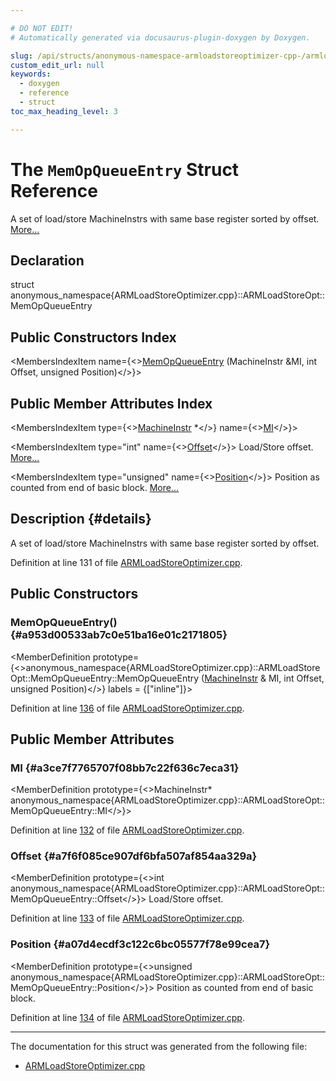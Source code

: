 ```yaml
---

# DO NOT EDIT!
# Automatically generated via docusaurus-plugin-doxygen by Doxygen.

slug: /api/structs/anonymous-namespace-armloadstoreoptimizer-cpp-/armloadstoreopt/memopqueueentry
custom_edit_url: null
keywords:
  - doxygen
  - reference
  - struct
toc_max_heading_level: 3

---
```





# The `MemOpQueueEntry` Struct Reference

<DoxygenPage pluginConfig={pluginConfig}>

A set of load/store MachineInstrs with same base register sorted by offset. <a href="#details">More...</a>

## Declaration

<CodeBlock>struct anonymous_namespace{ARMLoadStoreOptimizer.cpp}::ARMLoadStoreOpt::MemOpQueueEntry</CodeBlock>

## Public Constructors Index

<MembersIndex>

<MembersIndexItem
  name={<><a href="#a953d00533ab7c0e51ba16e01c2171805">MemOpQueueEntry</a> (MachineInstr &amp;MI, int Offset, unsigned Position)</>}>
</MembersIndexItem>

</MembersIndex>

## Public Member Attributes Index

<MembersIndex>

<MembersIndexItem
  type={<><a href="/docs/api/classes/llvm/machineinstr">MachineInstr</a> &#42;</>}
  name={<><a href="#a3ce7f7765707f08bb7c22f636c7eca31">MI</a></>}>
</MembersIndexItem>

<MembersIndexItem
  type="int"
  name={<><a href="#a7f6f085ce907df6bfa507af854aa329a">Offset</a></>}>
Load/Store offset. <a href="#a7f6f085ce907df6bfa507af854aa329a">More...</a>
</MembersIndexItem>

<MembersIndexItem
  type="unsigned"
  name={<><a href="#a07d4ecdf3c122c6bc05577f78e99cea7">Position</a></>}>
Position as counted from end of basic block. <a href="#a07d4ecdf3c122c6bc05577f78e99cea7">More...</a>
</MembersIndexItem>

</MembersIndex>

## Description {#details}

A set of load/store MachineInstrs with same base register sorted by offset.

Definition at line 131 of file <a href="/docs/api/files/lib/lib/target/lib/target/arm/armloadstoreoptimizer-cpp">ARMLoadStoreOptimizer.cpp</a>.

<SectionDefinition>

## Public Constructors

### MemOpQueueEntry() {#a953d00533ab7c0e51ba16e01c2171805}

<MemberDefinition
  prototype={<>anonymous&#95;namespace&#123;ARMLoadStoreOptimizer.cpp&#125;::ARMLoadStoreOpt::MemOpQueueEntry::MemOpQueueEntry (<a href="/docs/api/classes/llvm/machineinstr">MachineInstr</a> &amp; MI, int Offset, unsigned Position)</>}
  labels = {["inline"]}>

Definition at line <a href="/docs/api/files/lib/lib/target/lib/target/arm/armloadstoreoptimizer-cpp/#l00136">136</a> of file <a href="/docs/api/files/lib/lib/target/lib/target/arm/armloadstoreoptimizer-cpp">ARMLoadStoreOptimizer.cpp</a>.
</MemberDefinition>

</SectionDefinition>

<SectionDefinition>

## Public Member Attributes

### MI {#a3ce7f7765707f08bb7c22f636c7eca31}

<MemberDefinition
  prototype={<>MachineInstr&#42; anonymous&#95;namespace&#123;ARMLoadStoreOptimizer.cpp&#125;::ARMLoadStoreOpt::MemOpQueueEntry::MI</>}>

Definition at line <a href="/docs/api/files/lib/lib/target/lib/target/arm/armloadstoreoptimizer-cpp/#l00132">132</a> of file <a href="/docs/api/files/lib/lib/target/lib/target/arm/armloadstoreoptimizer-cpp">ARMLoadStoreOptimizer.cpp</a>.
</MemberDefinition>

### Offset {#a7f6f085ce907df6bfa507af854aa329a}

<MemberDefinition
  prototype={<>int anonymous&#95;namespace&#123;ARMLoadStoreOptimizer.cpp&#125;::ARMLoadStoreOpt::MemOpQueueEntry::Offset</>}>
Load/Store offset.

Definition at line <a href="/docs/api/files/lib/lib/target/lib/target/arm/armloadstoreoptimizer-cpp/#l00133">133</a> of file <a href="/docs/api/files/lib/lib/target/lib/target/arm/armloadstoreoptimizer-cpp">ARMLoadStoreOptimizer.cpp</a>.
</MemberDefinition>

### Position {#a07d4ecdf3c122c6bc05577f78e99cea7}

<MemberDefinition
  prototype={<>unsigned anonymous&#95;namespace&#123;ARMLoadStoreOptimizer.cpp&#125;::ARMLoadStoreOpt::MemOpQueueEntry::Position</>}>
Position as counted from end of basic block.

Definition at line <a href="/docs/api/files/lib/lib/target/lib/target/arm/armloadstoreoptimizer-cpp/#l00134">134</a> of file <a href="/docs/api/files/lib/lib/target/lib/target/arm/armloadstoreoptimizer-cpp">ARMLoadStoreOptimizer.cpp</a>.
</MemberDefinition>

</SectionDefinition>

<hr/>

The documentation for this struct was generated from the following file:

<ul>
<li><a href="/docs/api/files/lib/lib/target/lib/target/arm/armloadstoreoptimizer-cpp">ARMLoadStoreOptimizer.cpp</a></li>
</ul>

</DoxygenPage>
